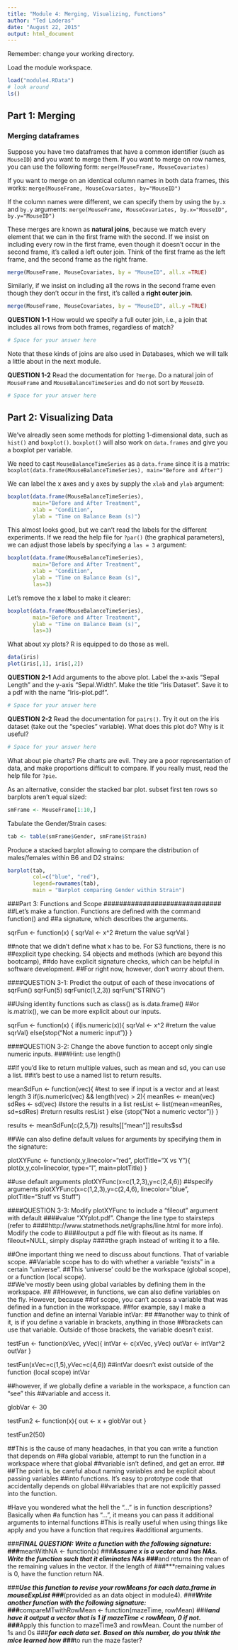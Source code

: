 ```yaml
---
title: "Module 4: Merging, Visualizing, Functions"
author: "Ted Laderas"
date: "August 22, 2015"
output: html_document
---
```


Remember: change your working directory.

Load the module workspace.

```r
load("module4.RData")
# look around
ls()
```

## Part 1: Merging

### Merging dataframes

Suppose you have two dataframes that have a common identifier (such as
`MouseID`) and you want to merge them. If you want to merge on row names, you
can use the following form: `merge(MouseFrame, MouseCovariates)`

If you want to merge on an identical column names in both data frames, this works:
`merge(MouseFrame, MouseCovariates, by="MouseID")`

If the column names were different, we can specify them by using the `by.x` and
`by.y` arguments: 
`merge(MouseFrame, MouseCovariates, by.x="MouseID", by.y="MouseID")`

These merges are known as **natural joins**, because we match every element that we
can in the first frame with the second. If we insist on including every row in
the first frame, even though it doesn't occur in the second frame, it's called a
left outer join.  Think of the first frame as the left frame, and the second
frame as the right frame.

```r
merge(MouseFrame, MouseCovariates, by = "MouseID", all.x =TRUE)
```

Similarly, if we insist on including all the rows in the second frame even though
they don't occur in the first, it's called a **right outer join**.

```r
merge(MouseFrame, MouseCovariates, by = "MouseID", all.y =TRUE)
```

**QUESTION 1-1** How would we specify a full outer join, i.e., a join that includes
all rows from both frames, regardless of match?
```r
# Space for your answer here
```

Note that these kinds of joins are also used in Databases, which we will talk a
little about in the next module.

**QUESTION 1-2** Read the documentation for `?merge`. Do a natural join of
`MouseFrame` and `MouseBalanceTimeSeries` and do not sort by `MouseID`.
```r
# Space for your answer here
```

## Part 2: Visualizing Data

We've alreadly seen some methods for plotting 1-dimensional data, such as 
`hist()` and `boxplot()`. `boxplot()` will also work on `data.frames` and give you
a boxplot per variable.

We need to cast `MouseBalanceTimeSeries` as a `data.frame` since it is a matrix:
`boxplot(data.frame(MouseBalanceTimeSeries), main="Before and After")`

We can label the x axes and y axes by supply the `xlab` and `ylab` argument:

```r
boxplot(data.frame(MouseBalanceTimeSeries), 
        main="Before and After Treatment",
        xlab = "Condition", 
        ylab = "Time on Balance Beam (s)")
```

This almost looks good, but we can't read the labels for the different
experiments. If we read the help file for `?par()` (the graphical parameters),
we can adjust those labels by specifying a `las = 3` argument:

```r
boxplot(data.frame(MouseBalanceTimeSeries), 
        main="Before and After Treatment",
        xlab = "Condition", 
        ylab = "Time on Balance Beam (s)", 
        las=3)
```

Let's remove the x label to make it clearer:

```r
boxplot(data.frame(MouseBalanceTimeSeries), 
        main="Before and After Treatment",
        ylab = "Time on Balance Beam (s)", 
        las=3)
```

What about xy plots? R is equipped to do those as well.

```r
data(iris)
plot(iris[,1], iris[,2])
```

**QUESTION 2-1** Add arguments to the above plot. Label the x-axis "Sepal
Length" and the y-axis "Sepal.Width".  Make the title "Iris Dataset". Save it to
a pdf with the name "Iris-plot.pdf".
```r
# Space for your answer here
```

**QUESTION 2-2** Read the documentation for `pairs()`. Try it out on the iris
dataset (take out the "species" variable). What does this plot do? Why is it
useful?
```r
# Space for your answer here
```

What about pie charts? Pie charts are evil. They are a poor representation of
data, and make proportions difficult to compare.  If you really must, read the
help file for `?pie`.  

As an alternative, consider the stacked bar plot.  subset first ten rows so
barplots aren't equal sized:

```r
smFrame <- MouseFrame[1:10,]
```

Tabulate the Gender/Strain cases:

```r
tab <- table(smFrame$Gender, smFrame$Strain)
```

Produce a stacked barplot allowing to compare the distribution of males/females
within B6 and D2 strains:

```r
barplot(tab, 
        col=c("blue", "red"), 
        legend=rownames(tab), 
        main = "Barplot comparing Gender within Strain")
```

##############################
###Part 3: Functions and Scope
##############################
##Let's make a function.  Functions are defined with the command function() and 
##a signature, which describes the arguments.

sqrFun <- function(x) {
  sqrVal <- x^2
  #return the value
  sqrVal
}

##note that we didn't define what x has to be. For S3 functions, there is no 
##explicit type checking. S4 objects and methods (which are beyond this bootcamp),
##do have explicit signature checks, which can be helpful in software development.
##For right now, however, don't worry about them.

####QUESTION 3-1: Predict the output of each of these invocations of sqrFun()
sqrFun(5)
sqrFun(c(1,2,3))
sqrFun("STRING")

##Using identity functions such as class() as is.data.frame()
##or is.matrix(), we can be more explicit about our inputs.

sqrFun <- function(x) {
  if(is.numeric(x)){
  sqrVal <- x^2
  #return the value
  sqrVal}
  else{stop("Not a numeric input")}
}

####QUESTION 3-2: Change the above function to accept only single numeric inputs.
####Hint: use length()

##If you'd like to return multiple values, such as mean and sd, you can use a list.
##it's best to use a named list to return results.

meanSdFun <- function(vec){
  #test to see if input is a vector and at least length 3
  if(is.numeric(vec) && length(vec) > 2){
      meanRes <- mean(vec)
      sdRes <- sd(vec)
      #store the results in a list
      resList <- list(mean=meanRes, sd=sdRes)
      #return results
      resList
  }
  else {stop("Not a numeric vector")}
}

results <- meanSdFun(c(2,5,7))
results[["mean"]]
results$sd

##We can also define default values for arguments by specifying them in the signature:

plotXYFunc <- function(x,y,linecolor="red", plotTitle="X vs Y"){
  plot(x,y,col=linecolor, type="l", main=plotTitle)
}

##use default arguments
plotXYFunc(x=c(1,2,3),y=c(2,4,6))
##specify arguments
plotXYFunc(x=c(1,2,3),y=c(2,4,6), linecolor="blue", plotTitle="Stuff vs Stuff")


####QUESTION 3-3: Modify plotXYFunc to include a "fileout" argument with default
####value "XYplot.pdf". Change the line type to stairsteps (refer to 
####http://www.statmethods.net/graphs/line.html for more info). Modify the code to 
####output a pdf file with fileout as its name.  If fileout=NULL, simply display 
####the graph instead of writing it to a file.


##One important thing we need to discuss about functions. That of variable scope.
##Variable scope has to do with whether a variable "exists" in a certain "universe".
##This 'universe' could be the workspace (global scope), or a function (local scope).  
##We've mostly been using global variables by defining them in the workspace.
##
##However, in functions, we can also define variables on the fly.  However, because
##of scope, you can't access a variable that was defined in a function in the workspace.
##for example, say I make a function and define an internal Variable intVar:
##
##another way to think of it, is if you define a variable in brackets, anything in those
##brackets can use that variable. Outside of those brackets, the variable doesn't exist.

testFun <- function(xVec, yVec){
  intVar <- c(xVec, yVec)
  outVar <- intVar^2
  outVar
}

testFun(xVec=c(1,5),yVec=c(4,6))
##intVar doesn't exist outside of the function (local scope)
intVar

##however, if we globally define a variable in the workspace, a function can "see" this
##variable and access it.  

globVar <- 30

testFun2 <- function(x){
  out <- x + globVar
  out
}

testFun2(50)

##This is the cause of many headaches, in that you can write a function that depends on 
##a global variable, attempt to run the function in a workspace where that global 
##variable isn't defined, and get an error.
##
##The point is, be careful about naming variables and be explicit about passing variables
##into functions. It's easy to prototype code that accidentally depends on global 
##variables that are not explicitly passed into the function. 

#Have you wondered what the hell the "..." is in function descriptions? Basically when 
#a function has "...", it means you can pass it additional arguments to internal functions
#This is really useful when using things like apply and you have a function that requires
#additional arguments.

###***FINAL QUESTION: Write a function with the following signature:
###***meanWithNA <- function(x)
###***Assume x is a vector and has NAs. Write the function such that it eliminates NAs
###***and returns the mean of the remaining values in the vector. If the length of 
###***remaining values is 0, have the function return NA.

###***Use this function to revise your rowMeans for each data.frame in mouseExpList 
###***(provided as an data object in module4). 
###***Write another function with the following signature:
###***compareMTwithRowMean <- function(mazeTime, rowMean)
###***and have it output a vector that is 1 if mazeTime < rowMean, 0 if not. 
###***Apply this function to mazeTime3 and rowMean. Count the number of 1s and 0s
###***for each data set.  Based on this number, do you think the mice learned how
###***to run the maze faster?



